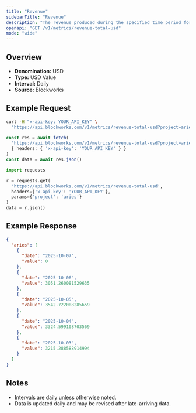 ```yaml
---
title: "Revenue"
sidebarTitle: "Revenue"
description: "The revenue produced during the specified time period for given project."
openapi: "GET /v1/metrics/revenue-total-usd"
mode: "wide"
---
```


## Overview

- **Denomination:** USD
- **Type:** USD Value
- **Interval:** Daily
- **Source:** Blockworks

## Example Request

<CodeGroup>

```bash cURL
curl -H "x-api-key: YOUR_API_KEY" \
  "https://api.blockworks.com/v1/metrics/revenue-total-usd?project=aries"
```

```typescript TypeScript
const res = await fetch(
  'https://api.blockworks.com/v1/metrics/revenue-total-usd?project=aries',
  { headers: { 'x-api-key': 'YOUR_API_KEY' } }
)
const data = await res.json()
```

```python Python
import requests

r = requests.get(
  'https://api.blockworks.com/v1/metrics/revenue-total-usd',
  headers={'x-api-key': 'YOUR_API_KEY'},
  params={'project': 'aries'}
)
data = r.json()
```

</CodeGroup>

## Example Response

```json
{
  "aries": [
    {
      "date": "2025-10-07",
      "value": 0
    },
    {
      "date": "2025-10-06",
      "value": 3051.260081529635
    },
    {
      "date": "2025-10-05",
      "value": 3542.722008285659
    },
    {
      "date": "2025-10-04",
      "value": 3324.599108703569
    },
    {
      "date": "2025-10-03",
      "value": 3215.288588914994
    }
  ]
}
```

## Notes
- Intervals are daily unless otherwise noted.
- Data is updated daily and may be revised after late-arriving data.